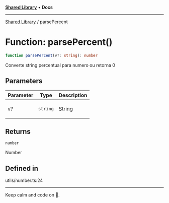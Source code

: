 
<Meta title="Libs/Shared/functions/parsePercent" />



[**Shared Library**](/?path=/docs/libs-shared-overview--page) • **Docs**

***

[Shared Library](/?path=/docs/libs-shared-overview--page) / parsePercent

# Function: parsePercent()

```ts
function parsePercent(v?: string): number
```

Converte string percentual para numero ou retorna 0

## Parameters

<table>
<thead>
<tr>
<th>Parameter</th>
<th>Type</th>
<th>Description</th>
</tr>
</thead>
<tbody>
<tr>
<td>

`v`?

</td>
<td>

`string`

</td>
<td>

String

</td>
</tr>
</tbody>
</table>

## Returns

`number`

Number

## Defined in

utils/number.ts:24


***

Keep calm and code on 🤘.